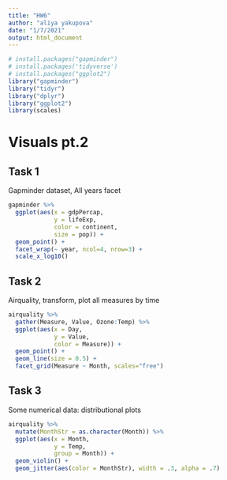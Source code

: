 ```yaml
---
title: "HW6"
author: "aliya yakupova"
date: "1/7/2021"
output: html_document
---
```

```r
# install.packages("gapminder")
# install.packages('tidyverse')
# install.packages("ggplot2")
library("gapminder")
library("tidyr")
library("dplyr")
library("ggplot2")
library(scales)
```

# Visuals pt.2

## Task 1
Gapminder dataset, All years facet

```r
gapminder %>%
  ggplot(aes(x = gdpPercap,
             y = lifeExp,
             color = continent,
             size = pop)) +
  geom_point() + 
  facet_wrap(~ year, ncol=4, nrow=3) +
  scale_x_log10()
```

## Task 2
Airquality, transform, plot all measures by time

```r
airquality %>% 
  gather(Measure, Value, Ozone:Temp) %>%
  ggplot(aes(x = Day,
             y = Value,
             color = Measure)) +
  geom_point() + 
  geom_line(size = 0.5) +
  facet_grid(Measure ~ Month, scales="free")
```

## Task 3
Some numerical data: distributional plots

```r
airquality %>% 
  mutate(MonthStr = as.character(Month)) %>%
  ggplot(aes(x = Month,
             y = Temp,
             group = Month)) +
  geom_violin() +
  geom_jitter(aes(color = MonthStr), width = .3, alpha = .7)
```